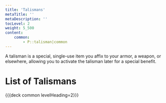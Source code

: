 ```yaml
---
title: 'Talismans'
metaTitle: ''
metaDescription: ''
tocLevel: 2
weight: 5_500
content:
    common:
        - P::talisman|common
---
```


A talisman is a special, single-use item you affix to your armor, a weapon, or elsewhere, allowing you to activate the talisman later for a special benefit.

# List of Talismans

{{{deck common levelHeading=2}}}
